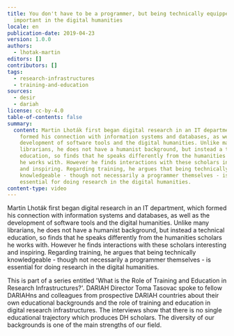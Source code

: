 ```yaml
---
title: You don't have to be a programmer, but being technically equipped is
  important in the digital humanities
locale: en
publication-date: 2019-04-23
version: 1.0.0
authors:
  - lhotak-martin
editors: []
contributors: []
tags:
  - research-infrastructures
  - training-and-education
sources:
  - desir
  - dariah
license: cc-by-4.0
table-of-contents: false
summary:
  content: Martin Lhoták first began digital research in an IT department, which
    formed his connection with information systems and databases, as well as the
    development of software tools and the digital humanities. Unlike many
    librarians, he does not have a humanist background, but instead a technical
    education, so finds that he speaks differently from the humanities scholars
    he works with. However he finds interactions with these scholars interesting
    and inspiring. Regarding training, he argues that being technically
    knowledgeable - though not necessarily a programmer themselves - is
    essential for doing research in the digital humanities.
content-type: video
---
```

Martin Lhoták first began digital research in an IT department, which formed his connection with information systems and databases, as well as the development of software tools and the digital humanities. Unlike many librarians, he does not have a humanist background, but instead a technical education, so finds that he speaks differently from the humanities scholars he works with. However he finds interactions with these scholars interesting and inspiring. Regarding training, he argues that being technically knowledgeable - though not necessarily a programmer themselves - is essential for doing research in the digital humanities.

This is part of a series entitled 'What is the Role of Training and Education in Research Infrastructures?'. DARIAH Director Toma Tasovac spoke to fellow DARIAHns and colleagues from prospective DARIAH countries about their own educational backgrounds and the role of training and education in digital research infrastructures. The interviews show that there is no single educational trajectory which produces DH scholars. The diversity of our backgrounds is one of the main strengths of our field.

<VideoCard provider="youtube" id="UPGetssiNL0" title="You don't have to be a programmer, but being technically equipped is important in the digital humanities" image="/assets/content/assets/en/resources/hosted/you-dont-have-to-be-a-programmer-but-being-technically-equipped-is-important-in-the-digital-humanities/lhotak-training.jpg" />
